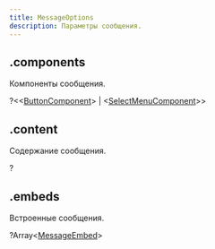 ```yaml
---
title: MessageOptions
description: Параметры сообщения.
---
```


## .components

Компоненты сообщения.

?<MdnRef dataType="Array" />\<<MdnRef dataType="Array" />\<[ButtonComponent](buttoncomponent.mdx)> | <MdnRef dataType="Array" />\<[SelectMenuComponent](selectmenucomponent.mdx)>>

## .content

Содержание сообщения.

?<MdnRef dataType="String" />

## .embeds

Встроенные сообщения.

?Array\<[MessageEmbed](messageembed.mdx)>

